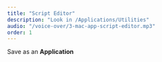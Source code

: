 ```yaml
---
title: "Script Editor"
description: "Look in /Applications/Utilities"
audio: "/voice-over/3-mac-app-script-editor.mp3"
order: 1
---
```



Save as an <strong>Application</strong>

<VideoPlayer
  classes="w-[620px] right-[20px] top-[20px]"
  name="mac-app-script-editor"
/>
